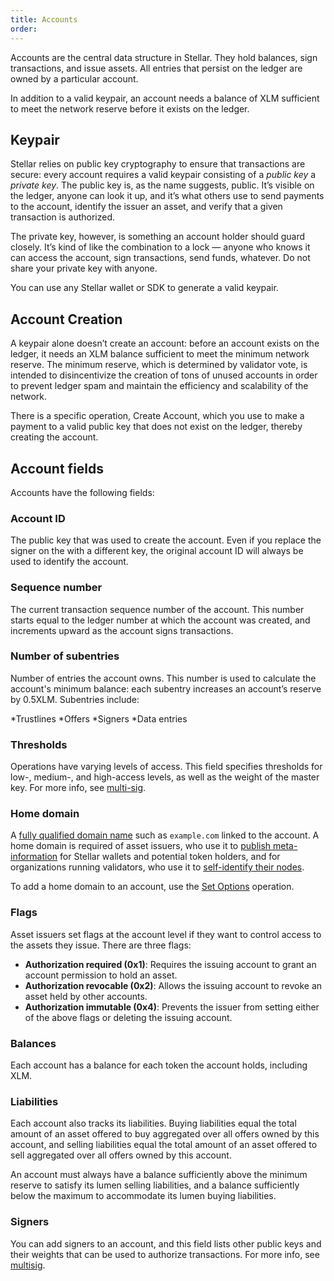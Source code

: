 ```yaml
---
title: Accounts
order: 
---
```


Accounts are the central data structure in Stellar.  They hold balances, sign transactions, and issue assets.  All entries that persist on the ledger are owned by a particular account. 

In addition to a valid keypair, an account needs a balance of XLM sufficient to meet the network reserve before it exists on the ledger.    

## Keypair 

Stellar relies on public key cryptography to ensure that transactions are secure: every account requires a valid keypair consisting of a *public key* a *private key*. The public key is, as the name suggests, public.  It’s visible on the ledger, anyone can look it up, and it’s what others use to send payments to the account, identify the issuer an asset, and verify that a given transaction is authorized.  

The private key, however, is something an account holder should guard closely. It’s kind of like the combination to a lock — anyone who knows it can access the account, sign transactions, send funds, whatever.  Do not share your private key with anyone.

You can use any Stellar wallet or SDK to generate a valid keypair.

## Account Creation

A keypair alone doesn’t create an account: before an account exists on the ledger, it needs an XLM balance sufficient to meet the minimum network reserve.  The minimum reserve, which is determined by validator vote, is intended to disincentivize the creation of tons of unused accounts in order to prevent ledger spam and maintain the efficiency and scalability of the network.

There is a specific operation, Create Account, which you use to make a payment to a valid public key that does not exist on the ledger, thereby creating the account.

## Account fields

Accounts have the following fields:

### Account ID

The public key that was used to create the account.  Even if you replace the signer on the with a different key, the original account ID will always be used to identify the account.

### Sequence number

The current transaction sequence number of the account. This number starts equal to the ledger number at which the account was created, and increments upward as the account signs transactions.  

### Number of subentries

Number of entries the account owns. This number is used to calculate the account's minimum balance: each subentry increases an account’s reserve by 0.5XLM.  Subentries include:

*Trustlines
*Offers
*Signers
*Data entries

### Thresholds

Operations have varying levels of access. This field specifies thresholds for low-, medium-, and high-access levels, as well as the weight of the master key. For more info, see [multi-sig](link).

### Home domain

A [fully qualified domain name](https://en.wikipedia.org/wiki/Fully_qualified_domain_name) such as `example.com` linked to the account. A home domain is required of asset issuers, who use it to [publish meta-information](link) for Stellar wallets and potential token holders, and for organizations running validators, who use it to [self-identify their nodes](link).

To add a home domain to an account, use the [Set Options](link) operation.

### Flags

Asset issuers set flags at the account level if they want to control access to the assets they issue.  There are three flags:
 - **Authorization required (0x1)**: Requires the issuing account to grant an account permission to hold an asset.
 - **Authorization revocable (0x2)**: Allows the issuing account to revoke an asset held by other accounts.
 - **Authorization immutable (0x4)**: Prevents the issuer from setting either of the above flags or deleting the issuing account.

### Balances

Each account has a balance for each token the account holds, including XLM.  

### Liabilities

Each account also tracks its liabilities. Buying liabilities equal the total amount of an asset offered to buy aggregated over all offers owned by this account, and selling liabilities equal the total amount of an asset offered to sell aggregated over all offers owned by this account. 

An account must always have a balance sufficiently above the minimum reserve to satisfy its lumen selling liabilities, and a balance sufficiently below the maximum to accommodate its lumen buying liabilities.

### Signers

You can add signers to an account, and this field lists other public keys and their weights that can be used to authorize transactions.  For more info, see [multisig](link).
